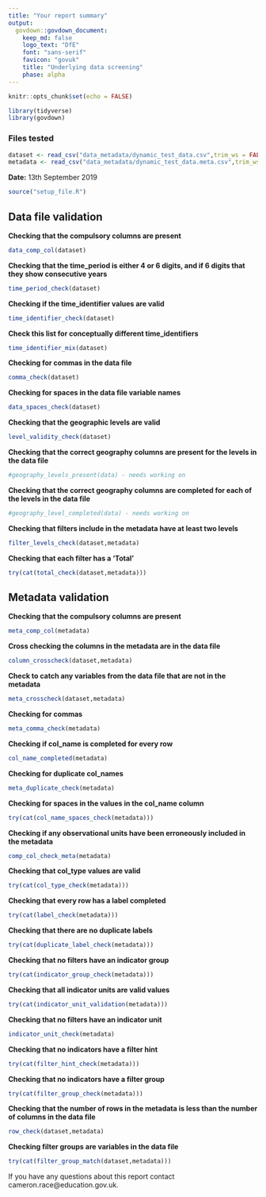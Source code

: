 ```yaml
---
title: "Your report summary"
output:
  govdown::govdown_document:
    keep_md: false
    logo_text: "DfE"
    font: "sans-serif"
    favicon: "govuk"
    title: "Underlying data screening"
    phase: alpha
---
```

```r
knitr::opts_chunk$set(echo = FALSE)
```
```r
library(tidyverse)
library(govdown)
```

### **Files tested**
```r
dataset <- read_csv("data_metadata/dynamic_test_data.csv",trim_ws = FALSE)
metadata <- read_csv("data_metadata/dynamic_test_data.meta.csv",trim_ws = FALSE)
```

**Date:**
 13th September 2019

```r
source("setup_file.R")
```
:::{.accordion}

## Data file validation
 **Checking that the compulsory columns are present**
```r
data_comp_col(dataset)
```

 **Checking that the time_period is either 4 or 6 digits, and if 6 digits that they show  consecutive years**
```r
time_period_check(dataset)
```

 **Checking if the time_identifier values are valid**
```r
time_identifier_check(dataset)
```

 **Check this list for conceptually different time_identifiers**
```r
time_identifier_mix(dataset)
```

 **Checking for commas in the data file**
```r
comma_check(dataset)
```

 **Checking for spaces in the data file variable names**
```r
data_spaces_check(dataset)
```

 **Checking that the geographic levels are valid**
```r
level_validity_check(dataset)
```

 **Checking that the correct geography columns are present for the levels in the data file**
```r
#geography_levels_present(data) - needs working on
```

 **Checking that the correct geography columns are completed for each of the levels in the data file**
```r
#geography_level_completed(data) - needs working on
```

 **Checking that filters include in the metadata have at least two levels**
```r
filter_levels_check(dataset,metadata)
```

 **Checking that each filter has a 'Total'**
```r
try(cat(total_check(dataset,metadata)))
```

## Metadata validation

 **Checking that the compulsory columns are present**
```r
meta_comp_col(metadata)
```

 **Cross checking the columns in the metadata are in the data file**
```r
column_crosscheck(dataset,metadata)
```

 **Check to catch any variables from the data file that are not in the metadata**
```r
meta_crosscheck(dataset,metadata)
```

 **Checking for commas**
```r
meta_comma_check(metadata)
```

 **Checking if col_name is completed for every row**
```r
col_name_completed(metadata)
```

 **Checking for duplicate col_names**
```r
meta_duplicate_check(metadata)
```

 **Checking for spaces in the values in the col_name column**
```r
try(cat(col_name_spaces_check(metadata)))
```

 **Checking if any observational units have been erroneously included in the metadata**
```r
comp_col_check_meta(metadata)
```

 **Checking that col_type values are valid**
```r
try(cat(col_type_check(metadata)))
```

 **Checking that every row has a label completed**
```r
try(cat(label_check(metadata)))
```
 
 **Checking that there are no duplicate labels**
```r
try(cat(duplicate_label_check(metadata)))
```

 **Checking that no filters have an indicator group**
```r
try(cat(indicator_group_check(metadata)))
```

 **Checking that all indicator units are valid values**
```r
try(cat(indicator_unit_validation(metadata)))
```

 **Checking that no filters have an indicator unit**
```r
indicator_unit_check(metadata)
```

 **Checking that no indicators have a filter hint**
```r
try(cat(filter_hint_check(metadata)))
```

 **Checking that no indicators have a filter group**
```r
try(cat(filter_group_check(metadata)))
```

 **Checking that the number of rows in the metadata is less than the number of columns in the data file**
```r
row_check(dataset,metadata)
```

 **Checking filter groups are variables in the data file**
```r
try(cat(filter_group_match(dataset,metadata)))
```
:::

:::{.details summary="Further information"}
:::{.warning}
 If you have any questions about this report contact cameron.race@education.gov.uk.
:::
:::
